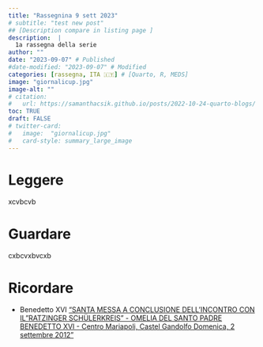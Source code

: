```yaml
---
title: "Rassegnina 9 sett 2023"
# subtitle: "test new post"
## [Description compare in listing page ]
description:  |
  1a rassegna della serie
author: ""
date: "2023-09-07" # Published
#date-modified: "2023-09-07" # Modified
categories: [rassegna, ITA 🇮🇹] # [Quarto, R, MEDS]
image: "giornalicup.jpg"
image-alt: ""
# citation: 
#   url: https://samanthacsik.github.io/posts/2022-10-24-quarto-blogs/ 
toc: TRUE
draft: FALSE
# twitter-card:
#   image:  "giornalicup.jpg"
#   card-style: summary_large_image
---
```


# Leggere
xcvbcvb

# Guardare 
cxbcvxbvcxb

# Ricordare 
+ Benedetto XVI  ["SANTA MESSA A CONCLUSIONE DELL’INCONTRO CON IL "RATZINGER SCHÜLERKREIS" - OMELIA DEL SANTO PADRE BENEDETTO XVI - Centro Mariapoli, Castel Gandolfo Domenica, 2 settembre 2012"](https://www.vatican.va/content/benedict-xvi/it/homilies/2012/documents/hf_ben-xvi_hom_20120902_ratzinger-schuelerkreis.html)
